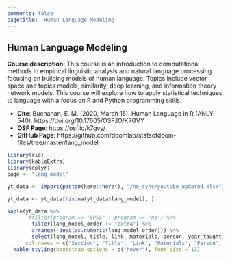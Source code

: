 ```yaml
---
comments: false
pagetitle: 'Human Language Modeling'
---
```


## Human Language Modeling

**Course description:** This course is an introduction to computational methods in empirical linguistic analysis and natural language processing focusing on building models of human language. Topics include vector space and topics models, similarity, deep learning, and information theory network models. This course will explore how to apply statistical techniques to language with a focus on R and Python programming skills.

- **Cite**: Buchanan, E. M. (2020, March 15). Human Language in R (ANLY 540). https://doi.org/10.17605/OSF.IO/K7GVY 
- **OSF Page**: https://osf.io/k7gvy/
- **GitHub Page**: https://github.com/doomlab/statsofdoom-files/tree/master/lang_model

```r
library(rio)
library(kableExtra)
library(dplyr)
page <- "lang_model"

yt_data <- import(paste0(here::here(), "/no_sync/youtube_updated.xlsx"))

yt_data <- yt_data[!is.na(yt_data$lang_model), ]
```

```r
kable(yt_data %>% 
       #filter(program == "SPSS" | program == "na") %>% 
        filter(lang_model_order != "extra") %>% 
        arrange(-desc(as.numeric(lang_model_order))) %>%
        select(lang_model, title, link, materials, person, year_taught),
      col.names = c("Section", "Title", "Link", "Materials", "Person", "Year Taught")) %>% 
  kable_styling(bootstrap_options = c("hover"), font_size = 13)
```
